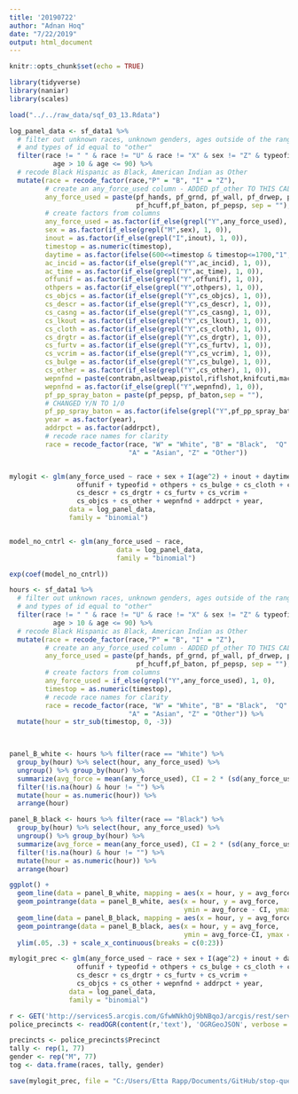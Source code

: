 ```yaml
---
title: '20190722'
author: "Adnan Hoq"
date: "7/22/2019"
output: html_document
---
```


```r
knitr::opts_chunk$set(echo = TRUE)
```

```r
library(tidyverse)
library(naniar)
library(scales)
```


```r
load("../../raw_data/sqf_03_13.Rdata")
```


```r

log_panel_data <- sf_data1 %>%
  # filter out unknown races, unknown genders, ages outside of the range 10-90,
  # and types of id equal to "other"
  filter(race != " " & race != "U" & race != "X" & sex != "Z" & typeofid != "O" &
           age > 10 & age <= 90) %>%
  # recode Black Hispanic as Black, American Indian as Other
  mutate(race = recode_factor(race,"P" = "B", "I" = "Z"),
         # create an any_force_used column - ADDED pf_other TO THIS CALCULATION
         any_force_used = paste(pf_hands, pf_grnd, pf_wall, pf_drwep, pf_ptwep,
                                pf_hcuff,pf_baton, pf_pepsp, sep = ""),
         # create factors from columns
         any_force_used = as.factor(if_else(grepl("Y",any_force_used), 1, 0)),
         sex = as.factor(if_else(grepl("M",sex), 1, 0)),
         inout = as.factor(if_else(grepl("I",inout), 1, 0)),
         timestop = as.numeric(timestop),
         daytime = as.factor(ifelse(600<=timestop & timestop<=1700,"1","0")),
         ac_incid = as.factor(if_else(grepl("Y",ac_incid), 1, 0)),
         ac_time = as.factor(if_else(grepl("Y",ac_time), 1, 0)),
         offunif = as.factor(if_else(grepl("Y",offunif), 1, 0)),
         othpers = as.factor(if_else(grepl("Y",othpers), 1, 0)),
         cs_objcs = as.factor(if_else(grepl("Y",cs_objcs), 1, 0)),
         cs_descr = as.factor(if_else(grepl("Y",cs_descr), 1, 0)),
         cs_casng = as.factor(if_else(grepl("Y",cs_casng), 1, 0)),
         cs_lkout = as.factor(if_else(grepl("Y",cs_lkout), 1, 0)),
         cs_cloth = as.factor(if_else(grepl("Y",cs_cloth), 1, 0)),
         cs_drgtr = as.factor(if_else(grepl("Y",cs_drgtr), 1, 0)),
         cs_furtv = as.factor(if_else(grepl("Y",cs_furtv), 1, 0)),
         cs_vcrim = as.factor(if_else(grepl("Y",cs_vcrim), 1, 0)),
         cs_bulge = as.factor(if_else(grepl("Y",cs_bulge), 1, 0)),
         cs_other = as.factor(if_else(grepl("Y",cs_other), 1, 0)),
         wepnfnd = paste(contrabn,asltweap,pistol,riflshot,knifcuti,machgun,othrweap, sep = ""),
         wepnfnd = as.factor(if_else(grepl("Y",wepnfnd), 1, 0)),
         pf_pp_spray_baton = paste(pf_pepsp, pf_baton,sep = ""),
         # CHANGED Y/N TO 1/0
         pf_pp_spray_baton = as.factor(ifelse(grepl("Y",pf_pp_spray_baton), 1, 0)),
         year = as.factor(year),
         addrpct = as.factor(addrpct),
         # recode race names for clarity
         race = recode_factor(race, "W" = "White", "B" = "Black",  "Q" ="Hispanic",
                              "A" = "Asian", "Z" = "Other"))


mylogit <- glm(any_force_used ~ race + sex + I(age^2) + inout + daytime + ac_incid + ac_time +
                 offunif + typeofid + othpers + cs_bulge + cs_cloth + cs_casng + cs_lkout +
                 cs_descr + cs_drgtr + cs_furtv + cs_vcrim +
                 cs_objcs + cs_other + wepnfnd + addrpct + year,
               data = log_panel_data,
               family = "binomial")


model_no_cntrl <- glm(any_force_used ~ race,
                           data = log_panel_data,
                           family = "binomial")

exp(coef(model_no_cntrl))

```

```r

hours <- sf_data1 %>%
  # filter out unknown races, unknown genders, ages outside of the range 10-90,
  # and types of id equal to "other"
  filter(race != " " & race != "U" & race != "X" & sex != "Z" & typeofid != "O" &
           age > 10 & age <= 90) %>%
  # recode Black Hispanic as Black, American Indian as Other
  mutate(race = recode_factor(race,"P" = "B", "I" = "Z"),
         # create an any_force_used column - ADDED pf_other TO THIS CALCULATION
         any_force_used = paste(pf_hands, pf_grnd, pf_wall, pf_drwep, pf_ptwep,
                                pf_hcuff,pf_baton, pf_pepsp, sep = ""),
         # create factors from columns
         any_force_used = if_else(grepl("Y",any_force_used), 1, 0),
         timestop = as.numeric(timestop),
         # recode race names for clarity
         race = recode_factor(race, "W" = "White", "B" = "Black",  "Q" ="Hispanic",
                              "A" = "Asian", "Z" = "Other")) %>%
  mutate(hour = str_sub(timestop, 0, -3))

  

panel_B_white <- hours %>% filter(race == "White") %>%
  group_by(hour) %>% select(hour, any_force_used) %>%
  ungroup() %>% group_by(hour) %>% 
  summarize(avg_force = mean(any_force_used), CI = 2 * (sd(any_force_used)/sqrt(n()))) %>%
  filter(!is.na(hour) & hour != "") %>% 
  mutate(hour = as.numeric(hour)) %>%
  arrange(hour)

panel_B_black <- hours %>% filter(race == "Black") %>%
  group_by(hour) %>% select(hour, any_force_used) %>%
  ungroup() %>% group_by(hour) %>% 
  summarize(avg_force = mean(any_force_used), CI = 2 * (sd(any_force_used)/sqrt(n()))) %>%
  filter(!is.na(hour) & hour != "") %>% 
  mutate(hour = as.numeric(hour)) %>%
  arrange(hour)

ggplot() + 
  geom_line(data = panel_B_white, mapping = aes(x = hour, y = avg_force)) +
  geom_pointrange(data = panel_B_white, aes(x = hour, y = avg_force, 
                                            ymin = avg_force - CI, ymax = avg_force + CI)) +
  geom_line(data = panel_B_black, mapping = aes(x = hour, y = avg_force)) +
  geom_pointrange(data = panel_B_black, aes(x = hour, y = avg_force, 
                                            ymin = avg_force-CI, ymax = avg_force + CI)) +
  ylim(.05, .3) + scale_x_continuous(breaks = c(0:23))

```

```r

mylogit_prec <- glm(any_force_used ~ race + sex + I(age^2) + inout + daytime + ac_incid + ac_time +
                 offunif + typeofid + othpers + cs_bulge + cs_cloth + cs_casng + cs_lkout +
                 cs_descr + cs_drgtr + cs_furtv + cs_vcrim +
                 cs_objcs + cs_other + wepnfnd + addrpct + year,
               data = log_panel_data,
               family = "binomial")

r <- GET('http://services5.arcgis.com/GfwWNkhOj9bNBqoJ/arcgis/rest/services/nypp/FeatureServer/0/query?where=1=1&outFields=*&outSR=4326&f=geojson')
police_precincts <- readOGR(content(r,'text'), 'OGRGeoJSON', verbose = F)

precincts <- police_precincts$Precinct
tally <- rep(1, 77)
gender <- rep("M", 77)
tog <- data.frame(races, tally, gender)

save(mylogit_prec, file = "C:/Users/Etta Rapp/Documents/GitHub/stop-question-frisk/raw_data/log_model.RData")

```